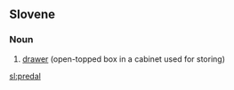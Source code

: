 ==Slovene==

===Noun===
{{infl|sl|noun|g=m}}

# [[drawer]] (open-topped box in a cabinet used for storing)

{{tbot entry|Slovene|drawer|2008|January|sl}}

[[sl:predal]]